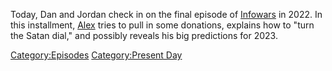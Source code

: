 {{DEFAULTSORT:
    #_EPISODE_0762:December 31, 2022
}}{{Episode
    | title           = December 31, 2022
    | caption         = Listen to this episode on [https://knowledgefight.libsyn.com/762-december-31-2022 Libsyn] [https://open.spotify.com/episode/1DtpIYiqVEoccIdZ1eZPWy Spotify], Read the [[Transcript/762: December 31, 2022|Unofficial Transcript]]
    | episodeNumber   = 762
    | length          = 02:03:46
    | airDate         = January 2, 2023
    | coverageDate    = December 31, 2022
    | episodeType     = [[:Category:Present Day|Present Day]]
    | previousEpisode = [[761: December 11, 2003]]
    | nextEpisode     = [[763: December 15, 2003]]
}}

{{Stub}}

Today, Dan and Jordan check in on the final episode of [[Infowars]] in 2022. In this installment, [[Alex Jones|Alex]] tries to pull in some donations, explains how to "turn the Satan dial," and possibly reveals his big predictions for 2023.

[[Category:Episodes]]
[[Category:Present Day]]
